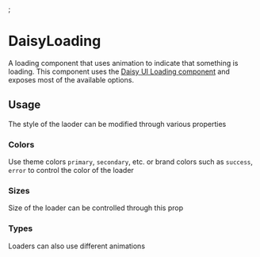 
;<Meta title="Components/DaisyLoading/Docs" />

# DaisyLoading

<Meta of={PrimaryStory} />

A loading component that uses animation to indicate that something is loading. This component
uses the [Daisy UI Loading component](https://daisyui.com/components/loading/) and exposes most of the
available options.

<Canvas of={PrimaryStory.Playground} />

<Controls />

## Usage

The style of the laoder can be modified through various properties

### Colors

Use theme colors `primary`, `secondary`, etc. or brand colors such as `success`, `error` to control the color of the loader

<div className="p-8 border-1 rounded border-gray-200 shadow-sm">
    <Story of={VariationsStories.Colors} />
</div>

### Sizes

Size of the loader can be controlled through this prop

<div className="p-8 border-1 rounded border-gray-200 shadow-sm">
    <Story of={VariationsStories.Sizes} />
</div>

### Types

Loaders can also use different animations

<div className="p-8 border-1 rounded border-gray-200 shadow-sm">
    <Story of={VariationsStories.Types} />
</div>
